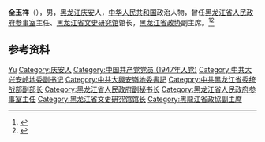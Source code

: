 '''全玉祥'''（{{bd|？||2013年|6月7日|catIdx=Quan}}），男，[[黑龙江|黑龙江]][[庆安县|庆安]]人，[[中华人民共和国|中华人民共和国]]政治人物，曾任[[黑龙江省人民政府参事室|黑龙江省人民政府参事室]]主任、[[黑龙江省文史研究馆|黑龙江省文史研究馆]]馆长，[[黑龙江省政协|黑龙江省政协]]副主席。<ref>{{Cite book|title=中华人民共和国职官志|author=何虎生, 李耀东, 向常福主编|publisher=中国社会出版社|year=2003|isbn=9787800883934|location=北京|pages=}}</ref><ref>{{Cite web|title=全玉祥同志逝世|url=http://cpc.people.com.cn/n/2013/0614/c87393-21837334.html|accessdate=2020-09-10|work=黑龙江日报|archive-date=2019-06-06|archive-url=https://web.archive.org/web/20190606012917/http://cpc.people.com.cn/n/2013/0614/c87393-21837334.html|dead-url=no}}</ref>

== 参考资料 ==
{{reflist}}

{{中国人物小作品}}

{{Authority control}}
{{DEFAULTSORT:Quan全}}
[[Category:全姓|Yu]]
[[Category:庆安人|Category:庆安人]]
[[Category:中国共产党党员_(1947年入党)|Category:中国共产党党员 (1947年入党)]]
[[Category:中共大兴安岭地委副书记|Category:中共大兴安岭地委副书记]]
[[Category:中共大興安嶺地委書記|Category:中共大興安嶺地委書記]]
[[Category:中共黑龙江省委统战部副部长|Category:中共黑龙江省委统战部副部长]]
[[Category:黑龙江省人民政府副秘书长|Category:黑龙江省人民政府副秘书长]]
[[Category:黑龙江省人民政府参事室主任|Category:黑龙江省人民政府参事室主任]]
[[Category:黑龙江省文史研究馆馆长|Category:黑龙江省文史研究馆馆长]]
[[Category:黑龍江省政協副主席|Category:黑龍江省政協副主席]]